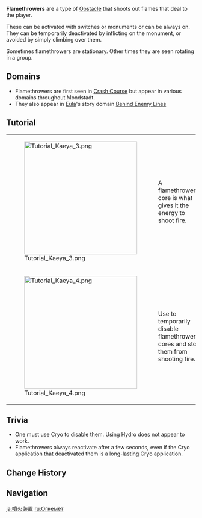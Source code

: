 {{Terminology Infobox
|image = 
|type  = Obstacles
}}
'''Flamethrowers''' are a type of [[Obstacle]] that shoots out flames that deal {{Color|Pyro DMG}} to the player.

These can be activated with switches or monuments or can be always on. They can be temporarily deactivated by inflicting {{Cryo}} on the monument, or avoided by simply climbing over them.

Sometimes flamethrowers are stationary. Other times they are seen rotating in a group.

==Domains==
*Flamethrowers are first seen in [[Crash Course]] but appear in various domains throughout Mondstadt.
*They also appear in [[Eula]]'s story domain [[Behind Enemy Lines]]

==Tutorial==
{| class="tdt2" cellspacing="5"
| [[File:Tutorial Kaeya 3.png|300px]]
| A flamethrower's core is what gives it the energy to shoot fire.
|-
| [[File:Tutorial Kaeya 4.png|300px]]
| Use {{Color|help|Cryo Skills}} to temporarily disable flamethrowers' cores and stop them from shooting fire.
|}

==Trivia==
* One must use Cryo to disable them. Using Hydro does not appear to work.
* Flamethrowers always reactivate after a few seconds, even if the Cryo application that deactivated them is a long-lasting Cryo application.

==Change History==
{{Change History|1.0}}

==Navigation==
{{Exploration Navbox}}

[[ja:噴火装置]]
[[ru:Огнемёт]]